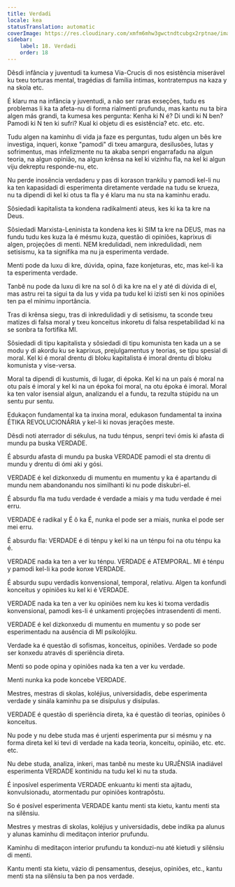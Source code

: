 ```yaml
---
title: Verdadi
locale: kea
statusTranslation: automatic
coverImage: https://res.cloudinary.com/xmfm6mhw3gwctndtcubgx2rptnae/image/upload/v1740337243/small_cover_educacion_fundamental_a051170f1c.webp
sidebar:
    label: 18. Verdadi
    order: 18
---
```

Dêsdi infância y juventudi ta kumesa Via-Crucis di nos esistência miserável ku txeu torturas mental, tragédias di família íntimas, kontratempus na kaza y na skola etc.

É klaru ma na infância y juventudi, a não ser raras exseções, tudu es problemas li ka ta afeta-nu di forma rialmenti prufundu, mas kantu nu ta bira algen más grandi, ta kumesa kes pergunta: Kenha ki N é? Di undi ki N ben? Pamodi ki N ten ki sufri? Kual ki objetu di es esistência? etc. etc. etc.

Tudu algen na kaminhu di vida ja faze es perguntas, tudu algen un bês kre investiga, inqueri, konxe "pamodi" di txeu amargura, desilusões, lutas y sofrimentus, mas infelizmente nu ta akaba senpri engarrafadu na algun teoria, na algun opinião, na algun krênsa na kel ki vizinhu fla, na kel ki algun viju dekreptu responde-nu, etc.

Nu perde inosência verdaderu y pas di korason trankilu y pamodi kel-li nu ka ten kapasidadi di esperimenta diretamente verdade na tudu se krueza, nu ta dipendi di kel ki otus ta fla y é klaru ma nu sta na kaminhu eradu.

Sôsiedadi kapitalista ta kondena radikalmenti ateus, kes ki ka ta kre na Deus.

Sôsiedadi Marxista-Leninista ta kondena kes ki SIM ta kre na DEUS, mas na fundu tudu kes kuza la é mésmu kuza, questão di opiniões, kaprixus di algen, projeções di menti. NEM kredulidadi, nem inkredulidadi, nem setisismu, ka ta signifika ma nu ja esperimenta verdade.

Menti pode da luxu di kre, dúvida, opina, faze konjeturas, etc, mas kel-li ka ta esperimenta verdade.

Tanbê nu pode da luxu di kre na sol ô di ka kre na el y até di dúvida di el, mas astru rei ta sigui ta da lus y vida pa tudu kel ki izisti sen ki nos opiniões ten pa el mínimu inportância.

Tras di krênsa siegu, tras di inkredulidadi y di setisismu, ta sconde txeu matizes di falsa moral y txeu konceitus inkoretu di falsa respetabilidad ki na se sonbra ta fortifika MI.

Sôsiedadi di tipu kapitalista y sôsiedadi di tipu komunista ten kada un a se modu y di akordu ku se kaprixus, prejulgamentus y teorias, se tipu spesial di moral. Kel ki é moral drentu di bloku kapitalista é imoral drentu di bloku komunista y vise-versa.

Moral ta dipendi di kustumis, di lugar, di époka. Kel ki na un país é moral na otu país é imoral y kel ki na un époka foi moral, na otu époka é imoral. Moral ka ten valor isensial algun, analizandu el a fundu, ta rezulta stúpidu na un sentu pur sentu.

Edukaçon fundamental ka ta inxina moral, edukason fundamental ta inxina ÉTIKA REVOLUCIONÁRIA y kel-li ki novas jerações meste.

Dêsdi noti aterrador di sékulus, na tudu ténpus, senpri tevi ómis ki afasta di mundu pa buska VERDADE.

É absurdu afasta di mundu pa buska VERDADE pamodi el sta drentu di mundu y drentu di ómi aki y gósi.

VERDADE é kel dizkonxedu di mumentu en mumentu y ka é apartandu di mundu nem abandonandu nos similhanti ki nu pode diskubri-el.

É absurdu fla ma tudu verdade é verdade a miais y ma tudu verdade é mei erru.

VERDADE é radikal y É ô ka É, nunka el pode ser a miais, nunka el pode ser mei erru.

É absurdu fla: VERDADE é di ténpu y kel ki na un ténpu foi na otu ténpu ka é.

VERDADE nada ka ten a ver ku ténpu. VERDADE é ATEMPORAL. MI é ténpu y pamodi kel-li ka pode konxe VERDADE.

É absurdu supu verdadis konvensional, temporal, relativu. Algen ta konfundi konceitus y opiniões ku kel ki é VERDADE.

VERDADE nada ka ten a ver ku opiniões nem ku kes ki txoma verdadis konvensional, pamodi kes-li é unkamenti projeções intrasendenti di menti.

VERDADE é kel dizkonxedu di mumentu en mumentu y so pode ser esperimentadu na ausência di MI psikolójiku.

Verdade ka é questão di sofismas, konceitus, opiniões. Verdade so pode ser konxedu através di speriência direta.

Menti so pode opina y opiniões nada ka ten a ver ku verdade.

Menti nunka ka pode koncebe VERDADE.

Mestres, mestras di skolas, koléjius, universidadis, debe esperimenta verdade y sinála kaminhu pa se disípulus y disípulas.

VERDADE é questão di speriência direta, ka é questão di teorias, opiniões ô konceitus.

Nu pode y nu debe studa mas é urjenti esperimenta pur si mésmu y na forma direta kel ki tevi di verdade na kada teoria, konceitu, opinião, etc. etc. etc.

Nu debe studa, analiza, inkeri, mas tanbê nu meste ku URJÊNSIA inadiável esperimenta VERDADE kontinidu na tudu kel ki nu ta studa.

É inposível esperimenta VERDADE enkuantu ki menti sta ajitadu, konvulsionadu, atormentadu pur opiniões kontrapôstu.

So é posível esperimenta VERDADE kantu menti sta kietu, kantu menti sta na silênsiu.

Mestres y mestras di skolas, koléjius y universidadis, debe indika pa alunus y alunas kaminhu di meditaçon interior prufundu.

Kaminhu di meditaçon interior prufundu ta konduzi-nu até kietudi y silênsiu di menti.

Kantu menti sta kietu, vázio di pensamentus, desejus, opiniões, etc., kantu menti sta na silênsiu ta ben pa nos verdade.

